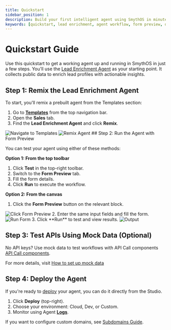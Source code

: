 ```yaml
---
title: Quickstart
sidebar_position: 1
description: Build your first intelligent agent using SmythOS in minutes.
keywords: [quickstart, lead enrichment, agent workflow, form preview, debugging]
---
```


# Quickstart Guide

Use this quickstart to get a working agent up and running in SmythOS in just a few steps. You'll use the [Lead Enrichment Agent](/docs/agent-templates/sales/lead-enrichment-agent) as your starting point. It collects public data to enrich lead profiles with actionable insights.

<Youtube videoId="V0ft3GrLtjY" title="SmythOS - Lead Enrichment Agent" />

<Spacer size="md" />

## Step 1: Remix the Lead Enrichment Agent

To start, you'll remix a prebuilt agent from the Templates section:

1. Go to **[Templates](https://app.smythos.com/templates)** from the top navigation bar.
2. Open the **Sales** tab.
3. Find the **Lead Enrichment Agent** and click **Remix**.

<Image src="/docs/img/lead_enrichment_agent/img_1.png" alt="Navigate to Templates" />
<Image src="/docs/img/lead_enrichment_agent/img_2.png" alt="Remix Agent" />

<Spacer size="md" />
## Step 2: Run the Agent with Form Preview

You can test your agent using either of these methods:

**Option 1: From the top toolbar**

1. Click **Test** in the top-right toolbar.
2. Switch to the **Form Preview** tab.
3. Fill the form details.
4. Click **Run** to execute the workflow.

<Spacer size="md" />

**Option 2: From the canvas**

1. Click the **Form Preview** button on the relevant block.
<Image src="/docs/img/lead_enrichment_agent/img_3.png" alt="Click Form Preview" />
2. Enter the same input fields and fill the form.
<Image src="/docs/img/lead_enrichment_agent/gif_1.gif" alt="Run Form" />
3. Click **Run** to test and view results.
<Image src="/docs/img/lead_enrichment_agent/img_4.png" alt="Output" />

<Spacer size="md" />

## Step 3: Test APIs Using Mock Data (Optional)

No API keys? Use mock data to test workflows with API Call components [API Call components](/docs/agent-studio/components/advanced/api-call).

For more details, visit [How to set up mock data](/docs/agent-studio/components/advanced/api-call#step-5-enable-mock-mode)

<Spacer size="md" />

## Step 4: Deploy the Agent

If you're ready to [deploy](/docs/agent-deployment/overview) your agent, you can do it directly from the Studio.

1. Click **Deploy** (top-right).
2. Choose your environment: Cloud, Dev, or Custom.
3. Monitor using Agent [**Logs**](/docs/agent-studio/manage-agents/logs).

If you want to configure custom domains, see [Subdomains Guide](/docs/agent-deployments/subdomains).

<NeedHelpCallout />